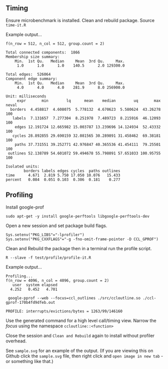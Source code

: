 ## Timing

Ensure microbenchmark is installed.
Clean and rebuild package.
Source `time-it.R`

Example output...

~~~
f(n_row = 512, n_col = 512, group.count = 2)

Total connected components:  1866 
Membership size summary:
    Min.  1st Qu.   Median     Mean  3rd Qu.     Max. 
     1.0      1.0      1.0    140.5      2.0 129300.0 

Total edges:  526064 
Component edge summary:
    Min.  1st Qu.   Median     Mean  3rd Qu.     Max. 
     4.0      4.0      4.0    281.9      8.0 256900.0 

Unit: milliseconds
     expr       min        lq      mean    median        uq       max neval
  borders  4.458817  4.608075  5.778132  4.670623  5.580624  43.26278   100
   labels  7.131657  7.277304  8.251978  7.489723  8.215916  46.12093   100
    edges 12.191724 12.665982 15.003787 13.239696 14.124934  52.43332   100
   cycles 28.892855 29.690159 32.081565 30.289891 31.458462  69.38181   100
    paths 37.731551 39.252771 42.976847 40.365536 41.454111  79.25501   100
 outlines 52.138789 54.601072 59.494678 55.798091 57.651033 100.95755   100

Isolated units:
        borders labels edges cycles  paths outlines
time      4.671  2.819 5.750 17.050 10.076   15.433
percent   0.084  0.051 0.103  0.306  0.181    0.277
~~~

## Profiling


Install google-prof

~~~
sudo apt-get -y install google-perftools libgoogle-perftools-dev
~~~

Open a new session and set package build flags.

~~~
Sys.setenv("PKG_LIBS"="-lprofiler")
Sys.setenv("PKG_CXXFLAGS"="-g -fno-omit-frame-pointer -D CCL_GPROF")
~~~

Clean and Rebuild the package then in a terminal run the profile script.

~~~
R --slave -f test/profile/profile-it.R
~~~

Example output...

~~~
Profiling...
f(n_row = 4096, n_col = 4096, group.count = 2)
   user  system elapsed 
  4.252   0.452   4.701 

 google-pprof --web --focus=ccl_outlines ./src/ccloutline.so ./ccl-gprof-170b4fd9dfeb.out 

PROFILE: interrupts/evictions/bytes = 1263/99/146160
~~~

Use the generated command for a high level call/timing view.
Narrow the _focus_ using the namespace `ccloutline::<function>`

Close the session and `Clean and Rebuild` again to install without profiler overhead.

See `sample.svg` for an example of the output.
(If you are viewing this on Github click the `sample.svg` file, then
right click and `open image in new tab` - or something like that.)


